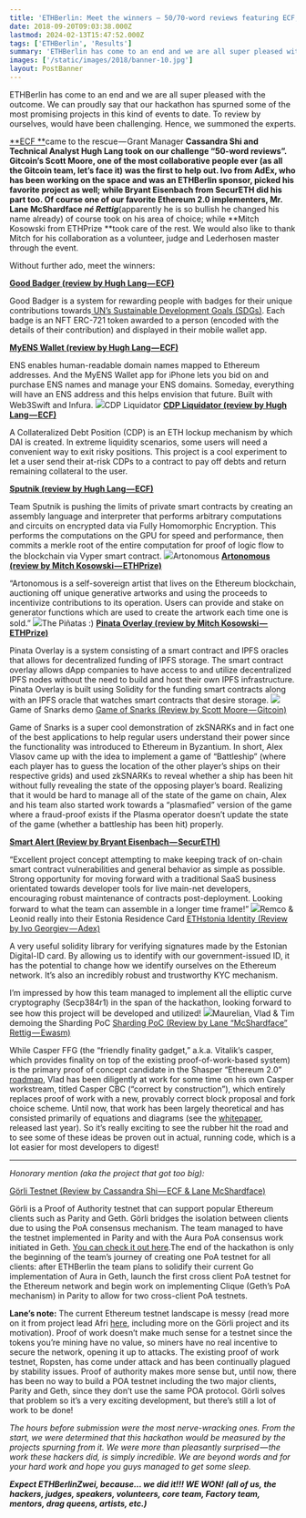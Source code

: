 ```yaml
---
title: 'ETHBerlin: Meet the winners — 50/70-word reviews featuring ECF, ETHPrize, Gitcoin and more'
date: 2018-09-20T09:03:38.000Z
lastmod: 2024-02-13T15:47:52.000Z
tags: ['ETHBerlin', 'Results']
summary: 'ETHBerlin has come to an end and we are all super pleased with the outcome. We can proudly say that our hackathon has spurned some of the…'
images: ['/static/images/2018/banner-10.jpg']
layout: PostBanner
---
```


ETHBerlin has come to an end and we are all super pleased with the outcome. We can proudly say that our hackathon has spurned some of the most promising projects in this kind of events to date. To review by ourselves, would have been challenging. Hence, we summoned the experts.

[**ECF **](https://ecf.network)came to the rescue — Grant Manager **Cassandra Shi **and Technical Analyst **Hugh Lang** took on our challenge “50-word reviews”. **Gitcoin’s Scott Moore**, one of the most collaborative people ever (as all the Gitcoin team, let’s face it) was the first to help out. **Ivo from AdEx**, who has been working on the space and was an ETHBerlin sponsor, picked his favorite project as well; while **Bryant Eisenbach from SecurETH** did his part too. Of course one of our favorite Ethereum 2.0 implementers,** Mr. Lane McShardface _né Rettig_**(apparently he is so bullish he changed his name already) of course took on his area of choice; while **Mitch Kosowski from ETHPrize **took care of the rest. We would also like to thank Mitch for his collaboration as a volunteer, judge and Lederhosen master through the event.

Without further ado, meet the winners:

[**Good Badger (review by Hugh Lang — ECF)**](https://devpost.com/software/good-badger)

Good Badger is a system for rewarding people with badges for their unique contributions towards[ UN’s Sustainable Development Goals (SDGs)](https://www.un.org/sustainabledevelopment/sustainable-development-goals/). Each badge is an NFT ERC-721 token awarded to a person (encoded with the details of their contribution) and displayed in their mobile wallet app.

[**MyENS Wallet (review by Hugh Lang — ECF)**](https://devpost.com/software/myens-wallet)

ENS enables human-readable domain names mapped to Ethereum addresses. And the MyENS Wallet app for iPhone lets you bid on and purchase ENS names and manage your ENS domains. Someday, everything will have an ENS address and this helps envision that future. Built with Web3Swift and Infura.
![](https://cdn-images-1.medium.com/max/800/1*AfLzvkb7Qb07R2bXr3Du3Q.jpeg)CDP Liquidator
[**CDP Liquidator (review by Hugh Lang — ECF)**](https://devpost.com/software/cdp-liquidator)

A Collateralized Debt Position (CDP) is an ETH lockup mechanism by which DAI is created. In extreme liquidity scenarios, some users will need a convenient way to exit risky positions. This project is a cool experiment to let a user send their at-risk CDPs to a contract to pay off debts and return remaining collateral to the user.

[**Sputnik (review by Hugh Lang — ECF)**](https://devpost.com/software/sputnik)

Team Sputnik is pushing the limits of private smart contracts by creating an assembly language and interpreter that performs arbitrary computations and circuits on encrypted data via Fully Homomorphic Encryption. This performs the computations on the GPU for speed and performance, then commits a merkle root of the entire computation for proof of logic flow to the blockchain via Vyper smart contract.
![](https://cdn-images-1.medium.com/max/800/1*0kAat95cq4AcQxlfvRsDbg.jpeg)Artonomous
[**Artonomous (review by Mitch Kosowski — ETHPrize)**](https://devpost.com/software/artonomous)

“Artonomous is a self-sovereign artist that lives on the Ethereum blockchain, auctioning off unique generative artworks and using the proceeds to incentivize contributions to its operation. Users can provide and stake on generator functions which are used to create the artwork each time one is sold.”
![](https://cdn-images-1.medium.com/max/800/1*tOkUwdr9rAOsnlOtX27rWw.jpeg)The Piñatas :)
[**Pinata Overlay (review by Mitch Kosowski — ETHPrize)**](https://devpost.com/software/project-overlay)

Pinata Overlay is a system consisting of a smart contract and IPFS oracles that allows for decentralized funding of IPFS storage. The smart contract overlay allows dApp companies to have access to and utilize decentralized IPFS nodes without the need to build and host their own IPFS infrastructure. Pinata Overlay is built using Solidity for the funding smart contracts along with an IPFS oracle that watches smart contracts that desire storage.
![](https://cdn-images-1.medium.com/max/800/1*3N2VwbiMVGwIVHZToy8RJQ.jpeg)Game of Snarks demo
[Game of Snarks (Review by Scott Moore — Gitcoin)](https://github.com/shamatar/go-snarks)

Game of Snarks is a super cool demonstration of zkSNARKs and in fact one of the best applications to help regular users understand their power since the functionality was introduced to Ethereum in Byzantium. In short, Alex Vlasov came up with the idea to implement a game of “Battleship” (where each player has to guess the location of the other player’s ships on their respective grids) and used zkSNARKs to reveal whether a ship has been hit without fully revealing the state of the opposing player’s board. Realizing that it would be hard to manage all of the state of the game on chain, Alex and his team also started work towards a “plasmafied” version of the game where a fraud-proof exists if the Plasma operator doesn’t update the state of the game (whether a battleship has been hit) properly.

[**Smart Alert (Review by Bryant Eisenbach — SecurETH)**](https://devpost.com/software/smart-alert-s5p1zw)

“Excellent project concept attempting to make keeping track of on-chain smart contract vulnerabilities and general behavior as simple as possible. Strong opportunity for moving forward with a traditional SaaS business orientated towards developer tools for live main-net developers, encouraging robust maintenance of contracts post-deployment. Looking forward to what the team can assemble in a longer time frame!”
![](https://cdn-images-1.medium.com/max/800/1*01MU1hfDIuJ977gntC82bw.jpeg)Remco & Leonid really into their Estonia Residence Card
[ETHstonia Identity (Review by Ivo Georgiev — Adex)](https://ethberlin.devpost.com/submissions/99976-ethstonia-identity)

A very useful solidity library for verifying signatures made by the Estonian Digital-ID card. By allowing us to identify with our government-issued ID, it has the potential to change how we identify ourselves on the Ethereum network. It’s also an incredibly robust and trustworthy KYC mechanism.

I’m impressed by how this team managed to implement all the elliptic curve cryptography (Secp384r1) in the span of the hackathon, looking forward to see how this project will be developed and utilized!
![](https://cdn-images-1.medium.com/max/800/1*ZKkc82-9muZKA94WEMaK-A.jpeg)Maurelian, Vlad & Tim demoing the Sharding PoC
[Sharding PoC (Review by Lane “McShardface” Rettig — Ewasm)](https://devpost.com/software/ethshardingpoc)

While Casper FFG (the “friendly finality gadget,” a.k.a. Vitalik’s casper, which provides finality on top of the existing proof-of-work-based system) is the primary proof of concept candidate in the Shasper “Ethereum 2.0” [roadmap](https://notes.ethereum.org/SCIg8AH5SA-O4C1G1LYZHQ?view), Vlad has been diligently at work for some time on his own Casper workstream, titled Casper CBC (“correct by construction”), which entirely replaces proof of work with a new, provably correct block proposal and fork choice scheme. Until now, that work has been largely theoretical and has consisted primarily of equations and diagrams (see the [whitepaper](https://github.com/ethereum/research/blob/master/papers/CasperTFG/CasperTFG.pdf), released last year). So it’s really exciting to see the rubber hit the road and to see some of these ideas be proven out in actual, running code, which is a lot easier for most developers to digest!

---

_Honorary mention (aka the project that got too big):_

[Görli Testnet (Review by Cassandra Shi — ECF & Lane McShardface)](https://ethberlin.devpost.com/submissions/99700-gorli-testnet)

Görli is a Proof of Authority testnet that can support popular Ethereum clients such as Parity and Geth. Görli bridges the isolation between clients due to using the PoA consensus mechanism. The team managed to have the testnet implemented in Parity and with the Aura PoA consensus work initiated in Geth. [You can check it out here](http://ethstats.goerli.ethberl.in:3000/).The end of the hackathon is only the beginning of the team’s journey of creating one PoA testnet for all clients: after ETHBerlin the team plans to solidify their current Go implementation of Aura in Geth, launch the first cross client PoA testnet for the Ethereum network and begin work on implementing Clique (Geth’s PoA mechanism) in Parity to allow for two cross-client PoA testnets.

**Lane’s note:** The current Ethereum testnet landscape is messy (read more on it from project lead Afri [here](https://dev.to/5chdn/the-grli-testnet-proposal---a-call-for-participation-58pf), including more on the Görli project and its motivation). Proof of work doesn’t make much sense for a testnet since the tokens you’re mining have no value, so miners have no real incentive to secure the network, opening it up to attacks. The existing proof of work testnet, Ropsten, has come under attack and has been continually plagued by stability issues. Proof of authority makes more sense but, until now, there has been no way to build a POA testnet including the two major clients, Parity and Geth, since they don’t use the same POA protocol. Görli solves that problem so it’s a very exciting development, but there’s still a lot of work to be done!

_The hours before submission were the most nerve-wracking ones. From the start, we were determined that this hackathon would be measured by the projects spurning from it. We were more than pleasantly surprised — the work these hackers did, is simply incredible. We are beyond words and for your hard work and hope you guys managed to get some sleep._

**_Expect ETHBerlinZwei, because… we did it!!! WE WON! (all of us, the hackers, judges, speakers, volunteers, core team, Factory team, mentors, drag queens, artists, etc.)_**
